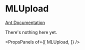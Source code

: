 
# MLUpload

[Ant Documentation](https://3x.ant.design/components/upload)

There's nothing here yet.


<PropsPanels of={[
  MLUpload,
]} />
